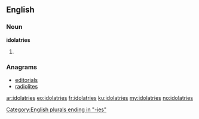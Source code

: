 ==English==

===Noun===
'''idolatries'''

# {{plural of|idolatry}}

===Anagrams===
* [[editorials#English|editorials]]
* [[radiolites#English|radiolites]]

[[Category:English plurals ending in "-ies"]]

[[ar:idolatries]]
[[eo:idolatries]]
[[fr:idolatries]]
[[ku:idolatries]]
[[my:idolatries]]
[[no:idolatries]]
